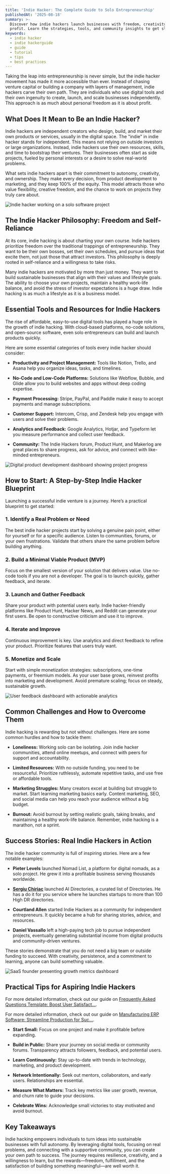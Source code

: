 ```yaml
---
title: 'Indie Hacker: The Complete Guide to Solo Entrepreneurship'
publishedAt: '2025-08-18'
summary: >-
  Discover how indie hackers launch businesses with freedom, creativity, and
  profit. Learn the strategies, tools, and community insights to get started.
keywords:
  - indie hacker
  - indie hackerguide
  - guide
  - tutorial
  - tips
  - best practices
---
```


Taking the leap into entrepreneurship is never simple, but the indie hacker movement has made it more accessible than ever. Instead of chasing venture capital or building a company with layers of management, indie hackers carve their own path. They are individuals who use digital tools and their own ingenuity to create, launch, and scale businesses independently. This approach is as much about personal freedom as it is about profit.

## What Does It Mean to Be an Indie Hacker?

Indie hackers are independent creators who design, build, and market their own products or services, usually in the digital space. The "indie" in indie hacker stands for independent. This means not relying on outside investors or large organizations. Instead, indie hackers use their own resources, skills, and time to bootstrap their ventures. Their businesses often start as side projects, fueled by personal interests or a desire to solve real-world problems.

What sets indie hackers apart is their commitment to autonomy, creativity, and ownership. They make every decision, from product development to marketing, and they keep 100% of the equity. This model attracts those who value flexibility, creative freedom, and the chance to work on projects they truly care about.

![Indie hacker working on a solo software project](https://cdn.aidirectori.es/ai-tools/frames/0_G0OnImD4mYeWFaBq.jpg?auto=format&fit=crop&w=800&q=80)

## The Indie Hacker Philosophy: Freedom and Self-Reliance

At its core, indie hacking is about charting your own course. Indie hackers prioritize freedom over the traditional trappings of entrepreneurship. They want to be their own bosses, set their own schedules, and pursue ideas that excite them, not just those that attract investors. This philosophy is deeply rooted in self-reliance and a willingness to take risks.

Many indie hackers are motivated by more than just money. They want to build sustainable businesses that align with their values and lifestyle goals. The ability to choose your own projects, maintain a healthy work-life balance, and avoid the stress of investor expectations is a huge draw. Indie hacking is as much a lifestyle as it is a business model.

## Essential Tools and Resources for Indie Hackers

The rise of affordable, easy-to-use digital tools has played a huge role in the growth of indie hacking. With cloud-based platforms, no-code solutions, and open-source software, even solo entrepreneurs can build and launch products quickly.

Here are some essential categories of tools every indie hacker should consider:

- **Productivity and Project Management:** Tools like Notion, Trello, and Asana help you organize ideas, tasks, and timelines.

- **No-Code and Low-Code Platforms:** Solutions like Webflow, Bubble, and Glide allow you to build websites and apps without deep coding expertise.

- **Payment Processing:** Stripe, PayPal, and Paddle make it easy to accept payments and manage subscriptions.

- **Customer Support:** Intercom, Crisp, and Zendesk help you engage with users and solve their problems.

- **Analytics and Feedback:** Google Analytics, Hotjar, and Typeform let you measure performance and collect user feedback.

- **Community:** The Indie Hackers forum, Product Hunt, and Makerlog are great places to share progress, ask for advice, and connect with like-minded entrepreneurs.

![Digital product development dashboard showing project progress](https://images.unsplash.com/photo-1504384308090-c894fdcc538d?auto=format&fit=crop&w=800&q=80)

## How to Start: A Step-by-Step Indie Hacker Blueprint

Launching a successful indie venture is a journey. Here’s a practical blueprint to get started:

### 1. Identify a Real Problem or Need

The best indie hacker projects start by solving a genuine pain point, either for yourself or for a specific audience. Listen to communities, forums, or your own frustrations. Validate that others share the same problem before building anything.

### 2. Build a Minimal Viable Product (MVP)

Focus on the smallest version of your solution that delivers value. Use no-code tools if you are not a developer. The goal is to launch quickly, gather feedback, and iterate.

### 3. Launch and Gather Feedback

Share your product with potential users early. Indie hacker-friendly platforms like Product Hunt, Hacker News, and Reddit can generate your first users. Be open to constructive criticism and use it to improve.

### 4. Iterate and Improve

Continuous improvement is key. Use analytics and direct feedback to refine your product. Prioritize features that users truly want.

### 5. Monetize and Scale

Start with simple monetization strategies: subscriptions, one-time payments, or freemium models. As your user base grows, reinvest profits into marketing and development. Avoid premature scaling; focus on steady, sustainable growth.

![User feedback dashboard with actionable analytics](https://images.unsplash.com/photo-1461749280684-dccba630e2f6?auto=format&fit=crop&w=800&q=80)

## Common Challenges and How to Overcome Them

Indie hacking is rewarding but not without challenges. Here are some common hurdles and how to tackle them:

- **Loneliness:** Working solo can be isolating. Join indie hacker communities, attend online meetups, and connect with peers for support and accountability.

- **Limited Resources:** With no outside funding, you need to be resourceful. Prioritize ruthlessly, automate repetitive tasks, and use free or affordable tools.

- **Marketing Struggles:** Many creators excel at building but struggle to market. Start learning marketing basics early. Content marketing, SEO, and social media can help you reach your audience without a big budget.

- **Burnout:** Avoid burnout by setting realistic goals, taking breaks, and maintaining a healthy work-life balance. Remember, indie hacking is a marathon, not a sprint.

## Success Stories: Real Indie Hackers in Action

The indie hacker community is full of inspiring stories. Here are a few notable examples:

- **Pieter Levels** launched Nomad List, a platform for digital nomads, as a solo project. He grew it into a profitable business serving thousands worldwide.

- **[Sergiu Chiriac](/)**  launched AI Directories, a curated list of Directories. He has a do it for you service where he launches startups to more than 100 High DR directories.

- **Courtland Allen** started Indie Hackers as a community for independent entrepreneurs. It quickly became a hub for sharing stories, advice, and resources.

- **Daniel Vassallo** left a high-paying tech job to pursue independent projects, eventually generating substantial income from digital products and community-driven ventures.

These stories demonstrate that you do not need a big team or outside funding to succeed. With creativity, persistence, and a commitment to learning, anyone can build something valuable.

![SaaS founder presenting growth metrics dashboard](https://cdn.aidirectori.es/ai-tools/frames/early-stage-startup-dashboard-example.png?auto=format&fit=crop&w=800&q=80)

## Practical Tips for Aspiring Indie Hackers

For more detailed information, check out our guide on [Frequently Asked Questions Template: Boost User Satisfact...](/blog/frequently-asked-questions-template).


For more detailed information, check out our guide on [Manufacturing ERP Software: Streamline Production for Suc...](/blog/manufacturing-erp-software).


- **Start Small:** Focus on one project and make it profitable before expanding.

- **Build in Public:** Share your journey on social media or community forums. Transparency attracts followers, feedback, and potential users.

- **Learn Continuously:** Stay up-to-date with trends in technology, marketing, and product development.

- **Network Intentionally:** Seek out mentors, collaborators, and early users. Relationships are essential.

- **Measure What Matters:** Track key metrics like user growth, revenue, and churn rate to guide your decisions.

- **Celebrate Wins:** Acknowledge small victories to stay motivated and avoid burnout.

## Key Takeaways

Indie hacking empowers individuals to turn ideas into sustainable businesses with full autonomy. By leveraging digital tools, focusing on real problems, and connecting with a supportive community, you can create your own path to success. The journey requires resilience, creativity, and a willingness to learn, but the rewards—freedom, fulfillment, and the satisfaction of building something meaningful—are well worth it.

